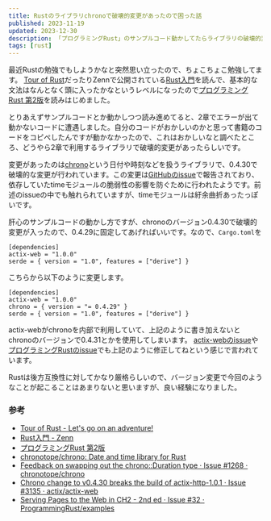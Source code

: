 ```yaml
---
title: Rustのライブラリchronoで破壊的変更があったので困った話
published: 2023-11-19
updated: 2023-12-30
description: 「プログラミングRust」のサンプルコード動かしてたらライブラリの破壊的変更でつまづいた。
tags: [rust]
---
```


最近Rustの勉強でもしようかなと突然思い立ったので、ちょこちょこ勉強してます。
[Tour of Rust][1]だったりZennで公開されている[Rust入門][2]を読んで、基本的な文法はなんとなく頭に入ったかなというレベルになったので[プログラミングRust 第2版][3]を読みはじめました。

とりあえずサンプルコードとか動かしつつ読み進めてると、2章でエラーが出て動かないコードに遭遇しました。自分のコードがおかしいのかと思って書籍のコードをコピペしたんですが動かなかったので、これはおかしいなと調べたところ、どうやら2章で利用するライブラリで破壊的変更があったらしいです。

変更があったのは[chrono][4]という日付や時刻などを扱うライブラリで、0.4.30で破壊的な変更が行われています。この変更は[GitHubのissue][5]で報告されており、依存していたtimeモジュールの脆弱性の影響を防ぐために行われたようです。前述のissueの中でも触れられていますが、timeモジュールは紆余曲折あったっぽいです。

肝心のサンプルコードの動かし方ですが、chronoのバージョン0.4.30で破壊的変更が入ったので、0.4.29に固定してあげればいいです。なので、`Cargo.toml`を

```
[dependencies]
actix-web = "1.0.0"
serde = { version = "1.0", features = ["derive"] }
```

こちらから以下のように変更します。

```
[dependencies]
actix-web = "1.0.0"
chrono = { version = "= 0.4.29" }
serde = { version = "1.0", features = ["derive"] }
```

actix-webがchronoを内部で利用していて、上記のように書き加えないとchronoのバージョンで0.4.31とかを使用してしまいます。
[actix-webのissue][6]や[プログラミングRustのissue][7]でも上記のように修正してねという感じで言われています。

Rustは後方互換性に対してかなり厳格らしいので、バージョン変更で今回のようなことが起こることはあまりないと思いますが、良い経験になりました。

### 参考

- [Tour of Rust - Let's go on an adventure!][1]
- [Rust入門 - Zenn][2]
- [プログラミングRust 第2版][3]
- [chronotope/chrono: Date and time library for Rust][4]
- [Feedback on swapping out the chrono::Duration type · Issue #1268 · chronotope/chrono][5]
- [Chrono change to v0.4.30 breaks the build of actix-http-1.0.1 · Issue #3135 · actix/actix-web][6]
- [Serving Pages to the Web in CH2 - 2nd ed · Issue #32 · ProgrammingRust/examples][7]

[1]: https://tourofrust.com/
[2]: https://zenn.dev/mebiusbox/books/22d4c1ed9b0003
[3]: https://www.oreilly.co.jp/books/9784873119786/
[4]: https://github.com/chronotope/chrono
[5]: https://github.com/chronotope/chrono/issues/1268
[6]: https://github.com/actix/actix-web/issues/3135
[7]: https://github.com/ProgrammingRust/examples/issues/32
